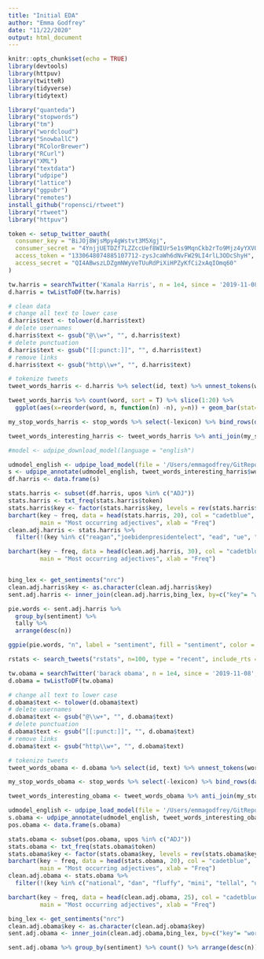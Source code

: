 ```yaml
---
title: "Initial EDA"
author: "Emma Godfrey"
date: "11/22/2020"
output: html_document
---
```


```r
knitr::opts_chunk$set(echo = TRUE)
library(devtools)
library(httpuv)
library(twitteR)
library(tidyverse)
library(tidytext)

library("quanteda")
library("stopwords")
library("tm")
library("wordcloud")
library("SnowballC")
library("RColorBrewer")
library("RCurl")
library("XML")
library("textdata")
library("udpipe")
library("lattice")
library("ggpubr")
library("remotes")
install_github("ropensci/rtweet")
library("rtweet")
library("httpuv")
```

```r

token <- setup_twitter_oauth(
  consumer_key = "BiJOj8WjsMpy4gWstvt3M5Xgj", 
  consumer_secret = "4YnjjUETDZf7LZZccUef8WIUr5e1s9MqnCkb2rTo9Mjz4yYXVO",
  access_token = "1330648074885107712-zysJcaWh6dNvFW29LI4rlL3ODcShyH",
  access_secret = "QI4ABwszLDZgmNWyVeTUuRdPiXiHPZyKfCi2xAqIOmq60"
)

tw.harris = searchTwitter('Kamala Harris', n = 1e4, since = '2019-11-08', retryOnRateLimit = 1e4)
d.harris = twListToDF(tw.harris)

# clean data
# change all text to lower case
d.harris$text <- tolower(d.harris$text)
# delete usernames
d.harris$text <- gsub("@\\w+", "", d.harris$text)
# delete punctuation
d.harris$text <- gsub("[[:punct:]]", "", d.harris$text)
# remove links 
d.harris$text <- gsub("http\\w+", "", d.harris$text)

# tokenize tweets
tweet_words_harris <- d.harris %>% select(id, text) %>% unnest_tokens(word,text)

tweet_words_harris %>% count(word, sort = T) %>% slice(1:20) %>% 
  ggplot(aes(x=reorder(word, n, function(n) -n), y=n)) + geom_bar(stat="identity") +theme(axis.text.x = element_text(angle = 60, hjust = 1)) + xlab("") 

my_stop_words_harris <- stop_words %>% select(-lexicon) %>% bind_rows(data.frame(word = c(stopwords(), "kamalaharris","https","t.co","rt", "joebiden", "biden", "kamala", "harris", "a", "the", "to", "and", "in", "you", "of", "is", "i","de", "tweet", "que", "diner", "via","level", "today", "joe", "les", "kamalaharrisvp", "video", "usa", "per", "las", "dinner", "voting", "come", "said", "one", "tonight")))

tweet_words_interesting_harris <- tweet_words_harris %>% anti_join(my_stop_words_harris)

#model <- udpipe_download_model(language = "english")

udmodel_english <- udpipe_load_model(file = '/Users/emmagodfrey/GitRepos/airbnbNY/english-ewt-ud-2.5-191206.udpipe')
s <- udpipe_annotate(udmodel_english, tweet_words_interesting_harris$word)
df.harris <- data.frame(s)

stats.harris <- subset(df.harris, upos %in% c("ADJ"))
stats.harris <- txt_freq(stats.harris$token)
stats.harris$key <- factor(stats.harris$key, levels = rev(stats.harris$key))
barchart(key ~ freq, data = head(stats.harris, 20), col = "cadetblue", 
         main = "Most occurring adjectives", xlab = "Freq")
clean.adj.harris <- stats.harris %>% 
  filter(!(key %in% c("reagan","joebidenpresidentelect", "ead", "ue", "est", "sullivan", "slate", "public", "vpelect", "elect", "key", "necessar", "certific", "vicepresidentelect", "une")))

barchart(key ~ freq, data = head(clean.adj.harris, 30), col = "cadetblue", 
         main = "Most occurring adjectives", xlab = "Freq")


bing_lex <- get_sentiments("nrc")
clean.adj.harris$key <- as.character(clean.adj.harris$key)
sent.adj.harris <- inner_join(clean.adj.harris,bing_lex, by=c("key"= "word"))

pie.words <- sent.adj.harris %>% 
  group_by(sentiment) %>% 
  tally %>%
  arrange(desc(n))

ggpie(pie.words, "n", label = "sentiment", fill = "sentiment", color = "white", palette ="spectral")

rstats <- search_tweets("rstats", n=100, type = "recent", include_rts = FALSE)
```


```r
tw.obama = searchTwitter('barack obama', n = 1e4, since = '2019-11-08', retryOnRateLimit = 1e4)
d.obama = twListToDF(tw.obama)
```

```r
# change all text to lower case
d.obama$text <- tolower(d.obama$text)
# delete usernames
d.obama$text <- gsub("@\\w+", "", d.obama$text)
# delete punctuation
d.obama$text <- gsub("[[:punct:]]", "", d.obama$text)
# remove links 
d.obama$text <- gsub("http\\w+", "", d.obama$text)

# tokenize tweets
tweet_words_obama <- d.obama %>% select(id, text) %>% unnest_tokens(word,text)

my_stop_words_obama <- stop_words %>% select(-lexicon) %>% bind_rows(data.frame(word = c(stopwords(), "kamalaharris","https","t.co","rt", "joebiden", "biden", "kamala", "harris", "a", "the", "to", "and", "in", "you", "of", "is", "i","de", "tweet", "que", "diner", "via","level", "today", "joe", "les", "kamalaharrisvp", "video", "usa", "per", "las", "dinner", "voting", "come", "said", "one", "tonight", "obama", "barack", "michelle", "obamas")))

tweet_words_interesting_obama <- tweet_words_obama %>% anti_join(my_stop_words_obama)

udmodel_english <- udpipe_load_model(file = '/Users/emmagodfrey/GitRepos/airbnbNY/english-ewt-ud-2.5-191206.udpipe')
s.obama <- udpipe_annotate(udmodel_english, tweet_words_interesting_obama$word)
pos.obama <- data.frame(s.obama)

stats.obama <- subset(pos.obama, upos %in% c("ADJ"))
stats.obama <- txt_freq(stats.obama$token)
stats.obama$key <- factor(stats.obama$key, levels = rev(stats.obama$key))
barchart(key ~ freq, data = head(stats.obama, 20), col = "cadetblue", 
         main = "Most occurring adjectives", xlab = "Freq")
clean.adj.obama <- stats.obama %>% 
  filter(!(key %in% c("national", "dan", "fluffy", "mini", "tellal", "une", "max", "main", "lengthy", "opponent", "sullivan", "biggest", "dan", "opponent")))

barchart(key ~ freq, data = head(clean.adj.obama, 25), col = "cadetblue", 
         main = "Most occurring adjectives", xlab = "Freq")

bing_lex <- get_sentiments("nrc")
clean.adj.obama$key <- as.character(clean.adj.obama$key)
sent.adj.obama <- inner_join(clean.adj.obama,bing_lex, by=c("key"= "word"))

sent.adj.obama %>% group_by(sentiment) %>% count() %>% arrange(desc(n))
```

